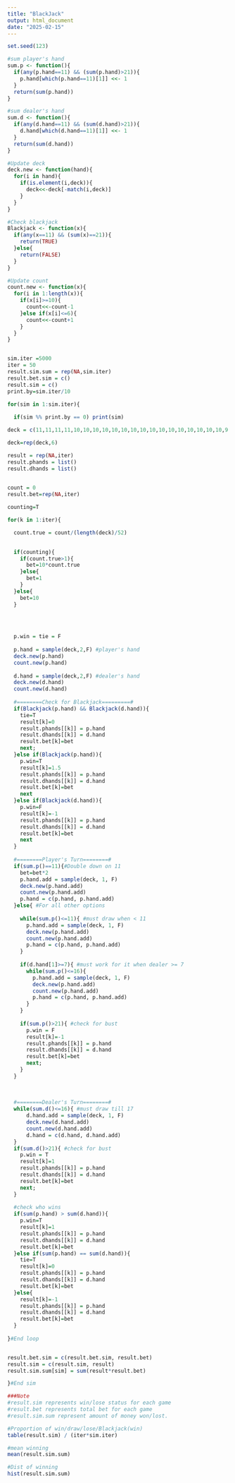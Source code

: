 ---
title: "BlackJack"
output: html_document
date: "2025-02-15"
---





```{r}
set.seed(123)

#sum player's hand
sum.p <- function(){
  if(any(p.hand==11) && (sum(p.hand)>21)){
    p.hand[which(p.hand==11)[1]] <<- 1
  }
  return(sum(p.hand))
}

#sum dealer's hand
sum.d <- function(){
  if(any(d.hand==11) && (sum(d.hand)>21)){
    d.hand[which(d.hand==11)[1]] <<- 1
  }
  return(sum(d.hand))
}

#Update deck
deck.new <- function(hand){
  for(i in hand){
    if(is.element(i,deck)){
      deck<<-deck[-match(i,deck)] 
    }
  }
}

#Check blackjack
Blackjack <- function(x){
  if(any(x==11) && (sum(x)==21)){
    return(TRUE)
  }else{
    return(FALSE)
  }
}

#Update count
count.new <- function(x){
  for(i in 1:length(x)){
    if(x[i]>=10){
      count<<-count-1
    }else if(x[i]<=6){
      count<<-count+1
    }
  }
}


sim.iter =5000
iter = 50
result.sim.sum = rep(NA,sim.iter)
result.bet.sim = c()
result.sim = c()
print.by=sim.iter/10

for(sim in 1:sim.iter){
  
  if(sim %% print.by == 0) print(sim)

deck = c(11,11,11,11,10,10,10,10,10,10,10,10,10,10,10,10,10,10,10,10,9,9,9,9,8,8,8,8,7,7,7,7,6,6,6,6,5,5,5,5,4,4,4,4,3,3,3,3,2,2,2,2)

deck=rep(deck,6)

result = rep(NA,iter)
result.phands = list()
result.dhands = list()
  

count = 0
result.bet=rep(NA,iter)

counting=T

for(k in 1:iter){

  count.true = count/(length(deck)/52)

  
  if(counting){
    if(count.true>1){
      bet=10*count.true
    }else{
      bet=1
    }
  }else{
    bet=10
  }
  
  


  p.win = tie = F
  
  p.hand = sample(deck,2,F) #player's hand
  deck.new(p.hand)
  count.new(p.hand)
  
  d.hand = sample(deck,2,F) #dealer's hand
  deck.new(d.hand)
  count.new(d.hand)
  
  #========Check for Blackjack=========#
  if(Blackjack(p.hand) && Blackjack(d.hand)){
    tie=T
    result[k]=0    
    result.phands[[k]] = p.hand
    result.dhands[[k]] = d.hand
    result.bet[k]=bet
    next;
  }else if(Blackjack(p.hand)){
    p.win=T
    result[k]=1.5    
    result.phands[[k]] = p.hand
    result.dhands[[k]] = d.hand
    result.bet[k]=bet
    next
  }else if(Blackjack(d.hand)){
    p.win=F
    result[k]=-1
    result.phands[[k]] = p.hand
    result.dhands[[k]] = d.hand
    result.bet[k]=bet
    next
  }
  
  #========Player's Turn========#
  if(sum.p()==11){#Double down on 11
    bet=bet*2
    p.hand.add = sample(deck, 1, F)
    deck.new(p.hand.add)
    count.new(p.hand.add)
    p.hand = c(p.hand, p.hand.add)
  }else{ #For all other options
    
    while(sum.p()<=11){ #must draw when < 11
      p.hand.add = sample(deck, 1, F)
      deck.new(p.hand.add)
      count.new(p.hand.add)
      p.hand = c(p.hand, p.hand.add)
    }
    
    if(d.hand[1]>=7){ #must work for it when dealer >= 7
      while(sum.p()<=16){
        p.hand.add = sample(deck, 1, F)
        deck.new(p.hand.add)
        count.new(p.hand.add)
        p.hand = c(p.hand, p.hand.add)
      }
    }
    
    if(sum.p()>21){ #check for bust
      p.win = F
      result[k]=-1
      result.phands[[k]] = p.hand
      result.dhands[[k]] = d.hand
      result.bet[k]=bet
      next;
    }
  }
  
  
  
  #========Dealer's Turn========#
  while(sum.d()<=16){ #must draw till 17
      d.hand.add = sample(deck, 1, F)
      deck.new(d.hand.add)
      count.new(d.hand.add)
      d.hand = c(d.hand, d.hand.add)
  }
  if(sum.d()>21){ #check for bust
    p.win = T
    result[k]=1
    result.phands[[k]] = p.hand
    result.dhands[[k]] = d.hand
    result.bet[k]=bet
    next;
  }
  
  #check who wins
  if(sum(p.hand) > sum(d.hand)){
    p.win=T
    result[k]=1
    result.phands[[k]] = p.hand
    result.dhands[[k]] = d.hand
    result.bet[k]=bet
  }else if(sum(p.hand) == sum(d.hand)){
    tie=T
    result[k]=0
    result.phands[[k]] = p.hand
    result.dhands[[k]] = d.hand
    result.bet[k]=bet
  }else{
    result[k]=-1
    result.phands[[k]] = p.hand
    result.dhands[[k]] = d.hand
    result.bet[k]=bet
  }
  
}#End loop


result.bet.sim = c(result.bet.sim, result.bet)
result.sim = c(result.sim, result)
result.sim.sum[sim] = sum(result*result.bet)

}#End sim

###Note
#result.sim represents win/lose status for each game
#result.bet represents total bet for each game
#result.sim.sum represent amount of money won/lost.

#Proportion of win/draw/lose/Blackjack(win)
table(result.sim) / (iter*sim.iter)

#mean winning
mean(result.sim.sum)

#Dist of winning
hist(result.sim.sum)

```

































